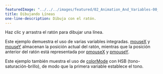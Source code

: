 ---
featuredImage: "../../../images/featured/02_Animation_And_Variables-00_Drawing_Lines-thumbnail.png"
title: Dibujando Líneas
one-line-description: Dibuja con el ratón.
---

Haz clic y arrastra el ratón para dibujar una línea.

Este ejemplo demuestra el uso de varias variables 
integradas.
<a href="https://p5js.org/reference/#/p5/mouseX">mouseX</a>
y
<a href="https://p5js.org/reference/#/p5/mouseY">mouseY</a>
almacenan la posición actual del ratón, mientras que la
posición anterior del ratón está representada por
<a href="https://p5js.org/reference/#/p5/pmouseX">pmouseX</a>
y
<a href="https://p5js.org/reference/#/p5/pmouseY">pmouseY</a>.

Este ejemplo también muestra el uso de
<a href="https://p5js.org/reference/#/p5/colorMode">colorMode</a> con HSB
(tono-saturación-brillo), de modo que la primera variable establece el tono.
